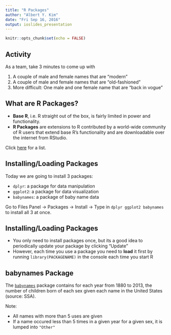 ```yaml
---
title: "R Packages"
author: "Albert Y. Kim"
date: "Fri Sep 16, 2016"
output: ioslides_presentation
---
```


```r
knitr::opts_chunk$set(echo = FALSE)
```



## Activity

As a team, take 3 minutes to come up with

1. A couple of male and female names that are "modern"
1. A couple of male and female names that are "old-fashioned"
1. More difficult: One male and one female name that are "back in vogue"



## What are R Packages?

* **Base R**, i.e. R straight out of the box, is fairly limited in power and functionality.
* **R Packages** are extensions to R contributed by a world-wide community of R users that
extend base R's functionality and are downloadable over the internet from RStudio.

Click [here](https://cran.r-project.org/web/packages/available_packages_by_name.html) for a list.



## Installing/Loading Packages

Today we are going to install 3 packages:

* `dplyr`: a package for data manipulation
* `ggplot2`: a package for data visualization
* `babynames`: a package of baby name data

Go to Files Panel -> Packages -> Install -> Type in `dplyr ggplot2 babynames` to install all 3 at once.



## Installing/Loading Packages

* You only need to install packages once, but its a good idea to periodically
update your package by clicking "Update"
* However, each time you use a package you need to **load** it first by running
`library(PACKAGENAME)` in the console each time you start R



## babynames Package

The [`babynames`](https://github.com/hadley/babynames) package contains for each
year from 1880 to 2013, the number of children born of each sex given each name
in the United States (source: SSA).

Note:

* All names with more than 5 uses are given
* If a name occured less than 5 times in a given year for a given sex, it is
lumped into `"Other"`

